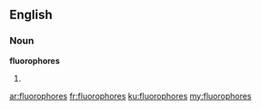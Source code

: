 ==English==

===Noun===
'''fluorophores'''

# {{plural of|fluorophore}}

[[ar:fluorophores]]
[[fr:fluorophores]]
[[ku:fluorophores]]
[[my:fluorophores]]